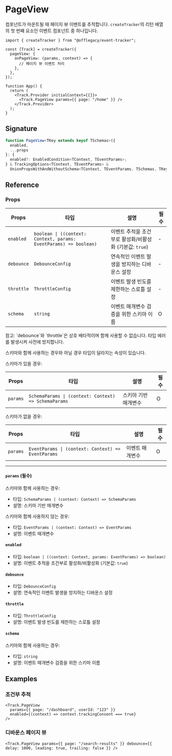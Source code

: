 
# PageView

컴포넌트가 마운트될 때 페이지 뷰 이벤트를 추적합니다. `createTracker`의 리턴 배열의 첫 번째 요소인 이벤트 컴포넌트 중 하나입니다.

```tsx
import { createTracker } from "@offlegacy/event-tracker";

const [Track] = createTracker({
  pageView: {
    onPageView: (params, context) => {
      // 페이지 뷰 이벤트 처리
    },
  },
});

function App() {
  return (
    <Track.Provider initialContext={{}}>
      <Track.PageView params={{ page: "/home" }} />
    </Track.Provider>
  );
}
```

## Signature

```ts
function PageView<TKey extends keyof TSchemas>({
  enabled,
  ...props
}: {
  enabled?: EnabledCondition<TContext, TEventParams>;
} & TrackingOptions<TContext, TEventParams> &
  UnionPropsWithAndWithoutSchema<TContext, TEventParams, TSchemas, TKey>): JSX.Element;
```

## Reference

### Props

| Props      | 타입                                                              | 설명                                                    | 필수 |
| ---------- | ----------------------------------------------------------------- | ------------------------------------------------------- | ---- |
| `enabled`  | `boolean \| ((context: Context, params: EventParams) => boolean)` | 이벤트 추적을 조건부로 활성화/비활성화 (기본값: `true`) | -    |
| `debounce` | `DebounceConfig`                                                  | 연속적인 이벤트 발생을 방지하는 디바운스 설정           | -    |
| `throttle` | `ThrottleConfig`                                                  | 이벤트 발생 빈도를 제한하는 스로틀 설정                 | -    |
| `schema`   | `string`                                                          | 이벤트 매개변수 검증을 위한 스키마 이름                 | O    |

<Callout type="info">
  참고: `debounce`와 `throttle`은 상호 배타적이며 함께 사용할 수 없습니다. 타입 에러를 발생시켜 사전에 방지합니다.
</Callout>

스키마와 함께 사용하는 경우와 아닐 경우 타입이 달라지는 속성이 있습니다.

스키마가 있을 경우:

| Props    | 타입                                                 | 설명                 | 필수 |
| -------- | ---------------------------------------------------- | -------------------- | ---- |
| `params` | `SchemaParams \| (context: Context) => SchemaParams` | 스키마 기반 매개변수 | O    |

스키마가 없을 경우:

| Props    | 타입                                               | 설명            | 필수 |
| -------- | -------------------------------------------------- | --------------- | ---- |
| `params` | `EventParams \| (context: Context) => EventParams` | 이벤트 매개변수 | O    |

---

#### `params` (필수)

스키마와 함께 사용하는 경우:

- 타입: `SchemaParams | (context: Context) => SchemaParams`
- 설명: 스키마 기반 매개변수

스키마와 함께 사용하지 않는 경우:

- 타입: `EventParams | (context: Context) => EventParams`
- 설명: 이벤트 매개변수

#### `enabled`

- 타입: `boolean | ((context: Context, params: EventParams) => boolean)`
- 설명: 이벤트 추적을 조건부로 활성화/비활성화 (기본값: `true`)

#### `debounce`

- 타입: `DebounceConfig`
- 설명: 연속적인 이벤트 발생을 방지하는 디바운스 설정

#### `throttle`

- 타입: `ThrottleConfig`
- 설명: 이벤트 발생 빈도를 제한하는 스로틀 설정

#### `schema`

스키마와 함께 사용하는 경우:

- 타입: `string`
- 설명: 이벤트 매개변수 검증을 위한 스키마 이름

## Examples

### 조건부 추적

```tsx
<Track.PageView
  params={{ page: "/dashboard", userId: "123" }}
  enabled={(context) => context.trackingConsent === true}
/>
```

### 디바운스 페이지 뷰

```tsx
<Track.PageView params={{ page: "/search-results" }} debounce={{ delay: 1000, leading: true, trailing: false }} />
```

